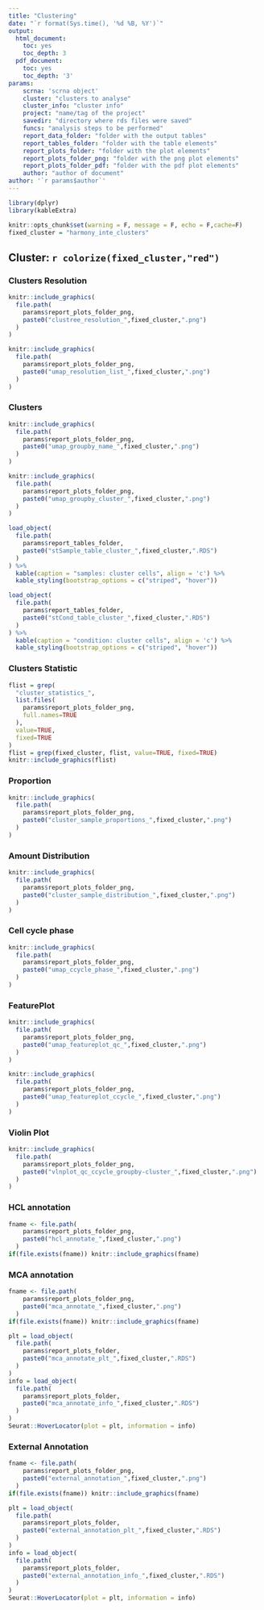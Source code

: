 ```yaml
---
title: "Clustering"
date: "`r format(Sys.time(), '%d %B, %Y')`"
output:
  html_document:
    toc: yes
    toc_depth: 3
  pdf_document:
    toc: yes
    toc_depth: '3'
params:
    scrna: 'scrna object'
    cluster: "clusters to analyse"
    cluster_info: "cluster info"
    project: "name/tag of the project"
    savedir: "directory where rds files were saved"
    funcs: "analysis steps to be performed"
    report_data_folder: "folder with the output tables"
    report_tables_folder: "folder with the table elements"
    report_plots_folder: "folder with the plot elements"
    report_plots_folder_png: "folder with the png plot elements"
    report_plots_folder_pdf: "folder with the pdf plot elements"
    author: "author of document"
author: '`r params$author`'
---
```


```r
library(dplyr)
library(kableExtra)
```


```r
knitr::opts_chunk$set(warning = F, message = F, echo = F,cache=F)
fixed_cluster = "harmony_inte_clusters"
```
## Cluster: `r colorize(fixed_cluster,"red")`

### Clusters Resolution
```r
knitr::include_graphics(
  file.path(
    params$report_plots_folder_png,
    paste0("clustree_resolution_",fixed_cluster,".png")
  )
)
```
```r
knitr::include_graphics(
  file.path(
    params$report_plots_folder_png,
    paste0("umap_resolution_list_",fixed_cluster,".png")
  )
)
```


### Clusters
```r
knitr::include_graphics(
  file.path(
    params$report_plots_folder_png,
    paste0("umap_groupby_name_",fixed_cluster,".png")
  )
)
```
```r
knitr::include_graphics(
  file.path(
    params$report_plots_folder_png,
    paste0("umap_groupby_cluster_",fixed_cluster,".png")
  )
)
```
```r
load_object(
  file.path(
    params$report_tables_folder,
    paste0("stSample_table_cluster_",fixed_cluster,".RDS")
  )
) %>%
  kable(caption = "samples: cluster cells", align = 'c') %>%
  kable_styling(bootstrap_options = c("striped", "hover"))

load_object(
  file.path(
    params$report_tables_folder,
    paste0("stCond_table_cluster_",fixed_cluster,".RDS")
  )
) %>%
  kable(caption = "condition: cluster cells", align = 'c') %>%
  kable_styling(bootstrap_options = c("striped", "hover"))
```

### Clusters Statistic
```r
flist = grep(
  "cluster_statistics_",
  list.files(
    params$report_plots_folder_png,
    full.names=TRUE
  ),
  value=TRUE,
  fixed=TRUE
)
flist = grep(fixed_cluster, flist, value=TRUE, fixed=TRUE)
knitr::include_graphics(flist)
```

### Proportion
```r
knitr::include_graphics(
  file.path(
    params$report_plots_folder_png,
    paste0("cluster_sample_proportions_",fixed_cluster,".png")
  )
)
```

### Amount Distribution
```r
knitr::include_graphics(
  file.path(
    params$report_plots_folder_png,
    paste0("cluster_sample_distribution_",fixed_cluster,".png")
  )
)
```

### Cell cycle phase
```r
knitr::include_graphics(
  file.path(
    params$report_plots_folder_png,
    paste0("umap_ccycle_phase_",fixed_cluster,".png")
  )
)
```

### FeaturePlot
```r
knitr::include_graphics(
  file.path(
    params$report_plots_folder_png,
    paste0("umap_featureplot_qc_",fixed_cluster,".png")
  )
)
```
```r
knitr::include_graphics(
  file.path(
    params$report_plots_folder_png,
    paste0("umap_featureplot_ccycle_",fixed_cluster,".png")
  )
)
```

### Violin Plot
```r
knitr::include_graphics(
  file.path(
    params$report_plots_folder_png,
    paste0("vlnplot_qc_ccycle_groupby-cluster_",fixed_cluster,".png")
  )
)
```
### HCL annotation
```r
fname <- file.path(
    params$report_plots_folder_png,
    paste0("hcl_annotate_",fixed_cluster,".png")
  )
if(file.exists(fname)) knitr::include_graphics(fname)
```
### MCA annotation
```r
fname <- file.path(
    params$report_plots_folder_png,
    paste0("mca_annotate_",fixed_cluster,".png")
  )
if(file.exists(fname)) knitr::include_graphics(fname)
```
```r
plt = load_object(
  file.path(
    params$report_plots_folder,
    paste0("mca_annotate_plt_",fixed_cluster,".RDS")
  )
)
info = load_object(
  file.path(
    params$report_plots_folder,
    paste0("mca_annotate_info_",fixed_cluster,".RDS")
  )
)
Seurat::HoverLocator(plot = plt, information = info)
```

### External Annotation
```r
fname <- file.path(
    params$report_plots_folder_png,
    paste0("external_annotation_",fixed_cluster,".png")
  )
if(file.exists(fname)) knitr::include_graphics(fname)
```
```r
plt = load_object(
  file.path(
    params$report_plots_folder,
    paste0("external_annotation_plt_",fixed_cluster,".RDS")
  )
)
info = load_object(
  file.path(
    params$report_plots_folder,
    paste0("external_annotation_info_",fixed_cluster,".RDS")
  )
)
Seurat::HoverLocator(plot = plt, information = info)
```
